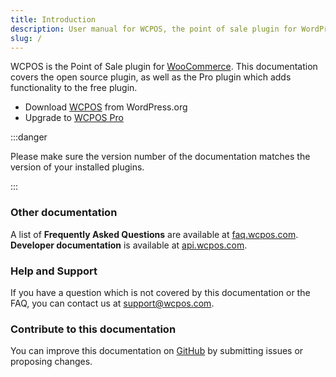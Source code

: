 ```yaml
---
title: Introduction
description: User manual for WCPOS, the point of sale plugin for WordPress.
slug: /
---
```


WCPOS is the Point of Sale plugin for [WooCommerce](https://www.woothemes.com/woocommerce/).
This documentation covers the open source plugin, as well as the Pro plugin which adds functionality to the free plugin.

- Download [WCPOS](https://wordpress.org/plugins/woocommerce-pos/) from WordPress.org
- Upgrade to [WCPOS Pro](http://wcpos.com/pro)

:::danger

Please make sure the version number of the documentation matches the version of your installed plugins.

:::

### Other documentation

A list of **Frequently Asked Questions** are available at [faq.wcpos.com](http://faq.wcpos.com).
**Developer documentation** is available at [api.wcpos.com](http://api.wcpos.com).

### Help and Support

If you have a question which is not covered by this documentation or the FAQ, you can contact us at [support@wcpos.com](mailto:support@wcpos.com).

### Contribute to this documentation

You can improve this documentation on [GitHub](https://github.com/wcpos/docs) by submitting issues or proposing changes.
